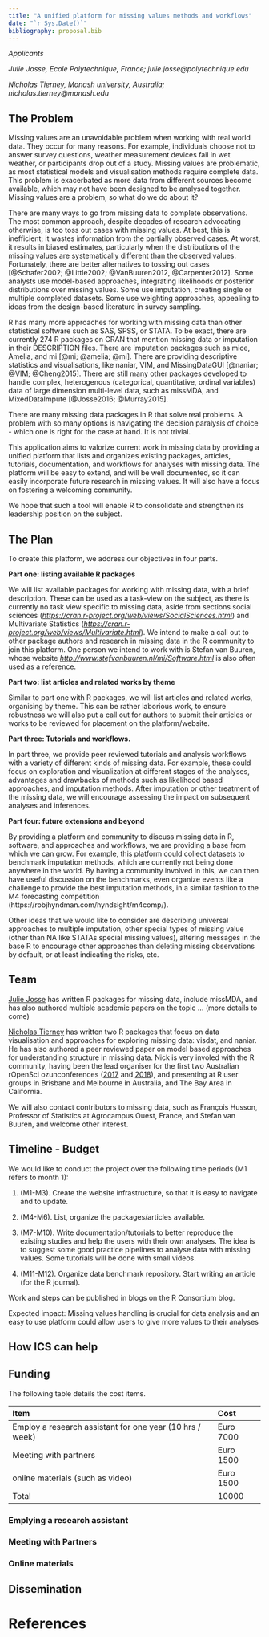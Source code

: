 ```yaml
---
title: "A unified platform for missing values methods and workflows"
date: "`r Sys.Date()`"
bibliography: proposal.bib
---
```


_Applicants_

_Julie Josse, Ecole Polytechnique, France; julie.josse@polytechnique.edu_

_Nicholas Tierney, Monash university, Australia; nicholas.tierney@monash.edu_

## The Problem

Missing values are an unavoidable problem when working with real world
data. They occur for many reasons. For example, individuals choose not
to answer survey questions, weather measurement devices fail in wet
weather, or participants drop out of a study. Missing values are
problematic, as most statistical models and visualisation methods
require complete data. This problem is exacerbated as more data from
different sources become available, which may not have been designed to
be analysed together. Missing values are a problem, so what do we do
about it?

There are many ways to go from missing data to complete observations.
The most common approach, despite decades of research advocating
otherwise, is too toss out cases with missing values. At best, this is
inefficient; it wastes information from the partially observed cases. At
worst, it results in biased estimates, particularly when the
distributions of the missing values are systematically different than
the observed values. Fortunately, there are better alternatives to
tossing out cases [@Schafer2002; @Little2002; @VanBuuren2012,
@Carpenter2012]. Some analysts use model-based
approaches, integrating likelihoods or posterior distributions over
missing values. Some use imputation, creating single or multiple
completed datasets. Some use weighting approaches, appealing to ideas
from the design-based literature in survey sampling.

R has many more approaches for working with missing data than other statistical
software such as SAS, SPSS, or STATA. To be exact, there are currently 274 R
packages on CRAN that mention missing data or imputation in their DESCRIPTION
files. There are imputation packages such as mice, Amelia, and mi 
[@mi; @amelia; @mi]. There are providing descriptive statistics and 
visualisations, like naniar, VIM, and MissingDataGUI [@naniar; @VIM; @Cheng2015]. 
There are still many other packages developed to handle complex, heterogenous
(categorical, quantitative, ordinal variables) data of large dimension 
multi-level data, such as missMDA, and MixedDataImpute 
[@Josse2016; @Murray2015].

There are many missing data packages in R that solve real problems. A
problem with so many options is navigating the decision paralysis of
choice - which one is right for the case at hand. It is not trivial.

This application aims to valorize current work in missing data by
providing a unified platform that lists and organizes existing packages,
articles, tutorials, documentation, and workflows for analyses with
missing data. The platform will be easy to extend, and will be well
documented, so it can easily incorporate future research in missing
values. It will also have a focus on fostering a welcoming community.

We hope that such a tool will enable R to consolidate and strengthen its
leadership position on the subject.

## The Plan

To create this platform, we address our objectives in four parts.

**Part one: listing available R packages**

We will list available packages for working with missing data, with a
brief description. These can be used as a task-view on the subject, as
there is currently no task view specific to missing data, aside from
sections social sciences
([*https://cran.r-project.org/web/views/SocialSciences.html*](https://cran.r-project.org/web/views/SocialSciences.html))
and Multivariate Statistics
([*https://cran.r-project.org/web/views/Multivariate.html*](https://cran.r-project.org/web/views/Multivariate.html)).
We intend to make a call out to other package authors and research in
missing data in the R community to join this platform. One person we
intend to work with is Stefan van Buuren, whose website
[*http://www.stefvanbuuren.nl/mi/Software.html*](http://www.stefvanbuuren.nl/mi/Software.html)
is also often used as a reference.

**Part two: list articles and related works by theme**

Similar to part one with R packages, we will list articles and related
works, organising by theme. This can be rather laborious work, to ensure
robustness we will also put a call out for authors to submit their
articles or works to be reviewed for placement on the platform/website.

**Part three: Tutorials and workflows.**

In part three, we provide peer reviewed tutorials and analysis workflows
with a variety of different kinds of missing data. For example, these
could focus on exploration and visualization at different stages of the
analyses, advantages and drawbacks of methods such as likelihood based
approaches, and imputation methods. After imputation or other treatment
of the missing data, we will encourage assessing the impact on
subsequent analyses and inferences.

**Part four: future extensions and beyond**

By providing a platform and community to discuss missing data in R,
software, and approaches and workflows, we are providing a base from
which we can grow. For example, this platform could collect datasets to
benchmark imputation methods, which are currently not being done
anywhere in the world. By having a community involved in this, we can
then have useful discussion on the benchmarks, even organize events like
a challenge to provide the best imputation methods, in a similar fashion
to the M4 forecasting competition
(https://robjhyndman.com/hyndsight/m4comp/).

Other ideas that we would like to consider are describing universal
approaches to multiple imputation, other special types of missing value
(other than NA like STATAs special missing values), altering messages in
the base R to encourage other approaches than deleting missing
observations by default, or at least indicating the risks, etc.

## Team

[Julie Josse](http://juliejosse.com/) has written R packages for missing data,
include missMDA, and has also authored multiple academic papers on the topic ...
(more details to come)

[Nicholas Tierney](http://www.njtierney.com/) has written two R packages that 
focus on data visualisation and approaches for exploring missing data: visdat, 
and naniar. He has also authored a peer reviewed paper on model based approaches
for understanding structure in missing data. Nick is very involed with the R
community, having been the lead organiser for the first two Australian rOpenSci
ozunconferences ([2017](auunconf.ropensci.org) and [2018](ozunconf17.ropensci.org)), 
and presenting at R user groups in Brisbane and Melbourne in Australia, and The Bay Area
in California.

We will also contact contributors to missing data, such as François Husson, Professor of Statistics at Agrocampus Ouest, France, and Stefan van Buuren, and welcome other interest.

## Timeline - Budget

We would like to conduct the project over the following time periods (M1 refers
to month 1):

1. (M1-M3). Create the website infrastructure, so that it is easy to
navigate and to update.

2. (M4-M6). List, organize the packages/articles available.

3. (M7-M10). Write documentation/tutorials to better reproduce the
existing studies and help the users with their own analyses. The idea is
to suggest some good practice pipelines to analyse data with missing
values. Some tutorials will be done with small videos.

4. (M11-M12). Organize data benchmark repository. Start writing an
article (for the R journal).

Work and steps can be published in blogs on the R Consortium blog.

Expected impact: Missing values handling is crucial for data analysis
and an easy to use platform could allow users to give more values to
their analyses

## How ICS can help

## Funding

The following table details the cost items.

  Item                                                       Cost
  ---------------------------------------------------------- -----------
  Employ a research assistant for one year (10 hrs / week)   Euro 7000
  Meeting with partners                                      Euro 1500
  online materials (such as video)                           Euro 1500
  Total                                                      10000

### Emplying a research assistant

### Meeting with Partners

### Online materials

## Dissemination

# References
